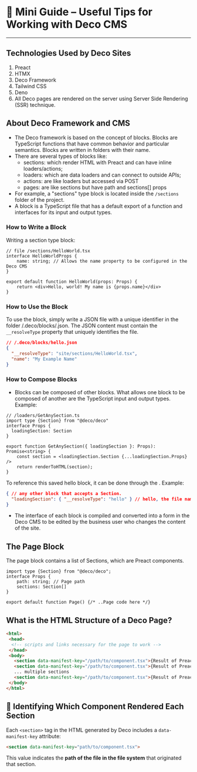 # 📘 Mini Guide – Useful Tips for Working with Deco CMS

---
## Technologies Used by Deco Sites

1. Preact
2. HTMX
3. Deco Framework
4. Tailwind CSS
5. Deno
6. All Deco pages are rendered on the server using Server Side Rendering (SSR) technique.

## About Deco Framework and CMS

- The Deco framework is based on the concept of blocks. Blocks are TypeScript functions that have common behavior and particular semantics. Blocks are written in folders with their name.
- There are several types of blocks like:
    - sections: which render HTML with Preact and can have inline loaders/actions;
    - loaders: which are data loaders and can connect to outside APIs;
    - actions: are like loaders but accessed via POST
    - pages: are like sections but have path and sections[] props
- For example, a "sections" type block is located inside the `/sections` folder of the project.
- A block is a TypeScript file that has a default export of a function and interfaces for its input and output types.

### How to Write a Block

Writing a section type block:

```tsx
// file /sections/HelloWorld.tsx
interface HelloWorldProps {
    name: string; // Allows the name property to be configured in the Deco CMS
}

export default function HelloWorld(props: Props) {
    return <div>Hello, world! My name is {props.name}</div>
}
```

### How to Use the Block

To use the block, simply write a JSON file with a unique identifier in the folder /.deco/blocks/<block-id>.json.
The JSON content must contain the `__resolveType` property that uniquely identifies the file.

```json
// /.deco/blocks/hello.json
{
  "__resolveType": "site/sections/HelloWorld.tsx",
  "name": "My Example Name"
}
```

### How to Compose Blocks

- Blocks can be composed of other blocks. What allows one block to be composed of another are the TypeScript input and output types. Example:

```tsx
// /loaders/GetAnySection.ts
import type {Section} from "@deco/deco"
interface Props {
  loadingSection: Section
}

export function GetAnySection({ loadingSection }: Props): Promise<string> {
    const section = <loadingSection.Section {...loadingSection.Props} />
    return renderToHTML(section);
}
```

To reference this saved hello block, it can be done through the <block-id>. Example:
```json
{ // any other block that accepts a Section.
  "loadingSection": { "__resolveType": "hello" } // hello, the file name, is the block ID.
}
```


- The interface of each block is compiled and converted into a form in the Deco CMS to be edited by the business user who changes the content of the site.


## The Page Block

The page block contains a list of Sections, which are Preact components.

```tsx
import type {Section} from "@deco/deco";
interface Props {
    path: string; // Page path
    sections: Section[]
}

export default function Page() {/* ..Page code here */}
```

## What is the HTML Structure of a Deco Page?

```html
<html>
 <head>
  <!-- scripts and links necessary for the page to work -->
 </head>
 <body>
   <section data-manifest-key="/path/to/component.tsx">{Result of Preact component rendering}</section>
   <section data-manifest-key="/path/to/component.tsx">{Result of Preact component rendering}</section>
   ... multiple sections
   <section data-manifest-key="/path/to/component.tsx">{Result of Preact component rendering}</section>
 </body>
</html>
```

## 🧠 Identifying Which Component Rendered Each Section

Each `<section>` tag in the HTML generated by Deco includes a `data-manifest-key` attribute:

```html
<section data-manifest-key="path/to/component.tsx">
```

This value indicates the **path of the file in the file system** that originated that section.
